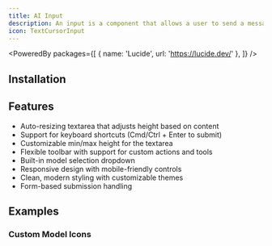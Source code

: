 ```yaml
---
title: AI Input
description: An input is a component that allows a user to send a message to a large language model.
icon: TextCursorInput
---
```


<PoweredBy packages={[
  { name: 'Lucide', url: 'https://lucide.dev/' },
]} />

<Preview path="ai-input" />

## Installation

<Installer packageName="ai" />

## Features

- Auto-resizing textarea that adjusts height based on content
- Support for keyboard shortcuts (Cmd/Ctrl + Enter to submit)
- Customizable min/max height for the textarea
- Flexible toolbar with support for custom actions and tools
- Built-in model selection dropdown
- Responsive design with mobile-friendly controls
- Clean, modern styling with customizable themes
- Form-based submission handling

## Examples

### Custom Model Icons

<Preview path="ai-input-icons" />
